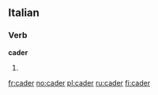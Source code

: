 ==Italian==

===Verb===
'''cader'''

# {{apocopic form of|[[cadere]]|lang=Italian}}

[[fr:cader]]
[[no:cader]]
[[pl:cader]]
[[ru:cader]]
[[fi:cader]]